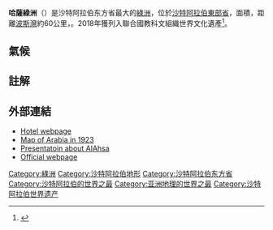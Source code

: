 {{noteTA
|1=zh-hans:艾赫萨;zh-hant:哈薩;
}}
{{Coord|25|25|46|N|49|37|19|E|region:SA_type:city|display=title}}
{{世界文化遺產概要表
| site_img = Jabal Al Qara Cave - Al Hassa, Saudi Arabia ജബൽ അൽ ഖാറ ഗുഹ, അൽ ഹസ, സൗദി അറേബ്യ 12.JPG
| site_img_capt = 賈巴爾艾爾卡拉洞（Jabal Al Qara Cave）
| site_img_width = 275px
| zh_name = 哈薩綠洲，不斷演化的文化景觀
| en_name = Al-Ahsa Oasis, an evolving Cultural Landscape
| fr_name = Oasis d’Al-Ahsa, un paysage culturel en évolution
| country = {{KSA}}
| Region = 阿拉伯国家
| criterion_c = (iii)(iv)(v)
| rg_year = 2018年（[[世界遗产#世界遗产委员会会议|第42屆]]）
| ex_rg_year = 
| remarks = 
| ID=1563
| org_url = http://whc.unesco.org/en/list/1563
| map_img = 
| map_img_width = 
| locator_x = 
| locator_y = 
}}
'''哈薩綠洲'''（{{lang-ar|'''الأحساء'''}}）是沙特阿拉伯东方省最大的[[綠洲|綠洲]]，位於[[沙特阿拉伯|沙特阿拉伯]][[東部省_(沙特阿拉伯)|東部省]]，面積{{Fact|66萬平方公里，佔全國面積24%和全省面積68%|time=2016-01-04}}，距離[[波斯灣|波斯灣]]約60公里，{{Fact|人口超過150萬|time=2016-01-04}}。2018年獲列入聯合國教科文組織世界文化遺產<ref>{{cite web|url=http://whc.unesco.org/en/list/1563|title=Al-Ahsa Oasis, an evolving Cultural Landscape|author=<!--Not stated-->|publisher=[[聯合國教科文組織|聯合國教科文組織]]|access-date=02-07-2018|archive-date=2018-06-29|archive-url=https://web.archive.org/web/20180629183058/http://whc.unesco.org/en/list/1563|dead-url=no}}</ref>。

==氣候==
{{Weather box
| metric first = Y
| single line  = Y
| location  = Al Ahsa (1985–2010)
| Jan record high C = 32.7
| Feb record high C = 37.8
| Mar record high C = 41.2
| Apr record high C = 45.0
| May record high C = 49.0
| Jun record high C = 50.6
| Jul record high C = 50.8
| Aug record high C = 49.7
| Sep record high C = 48.0
| Oct record high C = 45.6
| Nov record high C = 45.8
| Dec record high C = 32.5
|year record high C = 50.8
| Jan high C = 21.2
| Feb high C = 24.2
| Mar high C = 28.9
| Apr high C = 35.1
| May high C = 41.5
| Jun high C = 44.4
| Jul high C = 45.7
| Aug high C = 45.4
| Sep high C = 42.3
| Oct high C = 37.6
| Nov high C = 29.9
| Dec high C = 23.4
|year high C = 35.0
| Jan mean C = 14.7
| Feb mean C = 17.2
| Mar mean C = 21.5
| Apr mean C = 27.2
| May mean C = 33.3
| Jun mean C = 36.3
| Jul mean C = 37.8
| Aug mean C = 37.2
| Sep mean C = 33.8
| Oct mean C = 29.2
| Nov mean C = 22.4
| Dec mean C = 16.6
|year mean C = 27.3
| Jan low C = 8.5
| Feb low C = 10.6
| Mar low C = 14.3
| Apr low C = 19.6
| May low C = 24.9
| Jun low C = 27.6
| Jul low C = 29.4
| Aug low C = 28.9
| Sep low C = 25.3
| Oct low C = 21.1
| Nov low C = 15.6
| Dec low C = 10.5
|year low C = 19.7
| Jan record low C = -2.3
| Feb record low C = 1.0
| Mar record low C = 0.7
| Apr record low C = 7.3
| May record low C = 17.0
| Jun record low C = 18.3
| Jul record low C = 19.8
| Aug record low C = 19.7
| Sep record low C = 17.3
| Oct record low C = 13.0
| Nov record low C = 5.8
| Dec record low C = 0.8
|year record low C = -2.3
| Jan rain mm = 15.0
| Feb rain mm = 11.6
| Mar rain mm = 16.2
| Apr rain mm = 10.7
| May rain mm = 2.1
| Jun rain mm = 0.0
| Jul rain mm = 0.0
| Aug rain mm = 0.9
| Sep rain mm = 0.0
| Oct rain mm = 0.6
| Nov rain mm = 5.1
| Dec rain mm = 21.1
|year rain mm = 83.3
|Jan precipitation days = 8.7
|Feb precipitation days = 5.8
|Mar precipitation days = 9.1
|Apr precipitation days = 7.3
|May precipitation days = 2.0
|Jun precipitation days = 0.0
|Jul precipitation days = 0.1
|Aug precipitation days = 0.2
|Sep precipitation days = 0.0
|Oct precipitation days = 0.3
|Nov precipitation days = 3.1
|Dec precipitation days = 7.2
|year precipitation days = 43.8
| Jan humidity = 55
| Feb humidity = 49
| Mar humidity = 44
| Apr humidity = 38
| May humidity = 27
| Jun humidity = 22
| Jul humidity = 23
| Aug humidity = 30
| Sep humidity = 33
| Oct humidity = 39
| Nov humidity = 47
| Dec humidity = 56
|year humidity = 39
|source 1 = 吉達區域氣候中心<ref name=JRCC>{{cite web
 |url         = http://jrcc.sa/reports_files/1985_2010Reports/Ahsa.RTF
 |title       = Climate Data for Saudi Arabia
 |publisher   = Jeddah Regional Climate Center
 |accessdate  = 2016-01-26
 |deadurl     = yes
 |archiveurl  = https://web.archive.org/web/20120512182611/http://jrcc.sa/reports_files/1985_2010Reports/Ahsa.RTF
 |archivedate = 2012年5月12日
 }}</ref>
|date =December 2015
}}

== 註解 ==
{{Reflist}}

==外部連結==
*[http://www.al-ahsa.saudi-arabia.intercontinental.com/ Hotel webpage]{{Wayback|url=http://www.al-ahsa.saudi-arabia.intercontinental.com/ |date=20031012082118 }}
*[http://unimaps.com/saudi-arabia1923/mainmap.gif Map of Arabia in 1923]{{Webarchive|url=https://archive.is/20130105124556/unimaps.com/saudi-arabia1923/mainmap.gif |date=2013-01-05 }}
*[http://www.slideshare.net/guest279ef/alahsa-city# Presentatoin about AlAhsa]{{Wayback|url=http://www.slideshare.net/guest279ef/alahsa-city |date=20120310104017 }}
*[http://www.alhasa.gov.sa Official webpage]{{Wayback|url=http://www.alhasa.gov.sa/ |date=20100805060134 }}

{{Authority control}}
{{沙烏地阿拉伯世界遺產}}

[[Category:綠洲|Category:綠洲]]
[[Category:沙特阿拉伯地形|Category:沙特阿拉伯地形]]
[[Category:沙特阿拉伯东方省|Category:沙特阿拉伯东方省]]
[[Category:沙特阿拉伯的世界之最|Category:沙特阿拉伯的世界之最]]
[[Category:亚洲地理的世界之最|Category:亚洲地理的世界之最]]
[[Category:沙特阿拉伯世界遗产|Category:沙特阿拉伯世界遗产]]